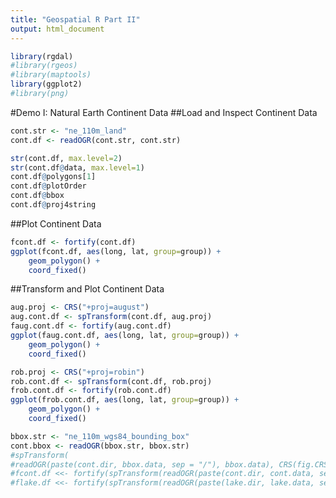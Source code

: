 ```yaml
---
title: "Geospatial R Part II"
output: html_document
---
```

```r
library(rgdal)
#library(rgeos)
#library(maptools)
library(ggplot2)
#library(png)
```
#Demo I: Natural Earth Continent Data
##Load and Inspect Continent Data
```r
cont.str <- "ne_110m_land"
cont.df <- readOGR(cont.str, cont.str)
```
```r
str(cont.df, max.level=2)
str(cont.df@data, max.level=1)
cont.df@polygons[1]
cont.df@plotOrder
cont.df@bbox
cont.df@proj4string
```
##Plot Continent Data
```r
fcont.df <- fortify(cont.df)
ggplot(fcont.df, aes(long, lat, group=group)) +
    geom_polygon() +
    coord_fixed()
```
##Transform and Plot Continent Data
```r
aug.proj <- CRS("+proj=august")
aug.cont.df <- spTransform(cont.df, aug.proj)
faug.cont.df <- fortify(aug.cont.df)
ggplot(faug.cont.df, aes(long, lat, group=group)) +
    geom_polygon() +
    coord_fixed()
```
```r
rob.proj <- CRS("+proj=robin")
rob.cont.df <- spTransform(cont.df, rob.proj)
frob.cont.df <- fortify(rob.cont.df)
ggplot(frob.cont.df, aes(long, lat, group=group)) +
    geom_polygon() +
    coord_fixed()
```
```r
bbox.str <- "ne_110m_wgs84_bounding_box"
cont.bbox <- readOGR(bbox.str, bbox.str)
#spTransform(
#readOGR(paste(cont.dir, bbox.data, sep = "/"), bbox.data), CRS(fig.CRS)))
#fcont.df <<- fortify(spTransform(readOGR(paste(cont.dir, cont.data, sep = "/"), cont.data), CRS(fig.CRS)))
#flake.df <<- fortify(spTransform(readOGR(paste(lake.dir, lake.data, sep = "/"), lake.data), CRS(fig.CRS)))
```